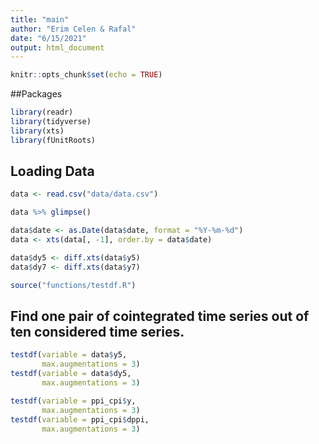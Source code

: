 ```yaml
---
title: "main"
author: "Erim Celen & Rafal"
date: "6/15/2021"
output: html_document
---
```


```r
knitr::opts_chunk$set(echo = TRUE)
```

##Packages

```r
library(readr)
library(tidyverse)
library(xts)
library(fUnitRoots)
```

## Loading Data

```r
data <- read.csv("data/data.csv")
```


```r
data %>% glimpse()
```
```r
data$date <- as.Date(data$date, format = "%Y-%m-%d")
data <- xts(data[, -1], order.by = data$date)
```

```r
data$dy5 <- diff.xts(data$y5)
data$dy7 <- diff.xts(data$y7)
```

```r
source("functions/testdf.R")
```

## Find one pair of cointegrated time series out of ten considered time series.

```r
testdf(variable = data$y5,
       max.augmentations = 3)
testdf(variable = data$dy5, 
       max.augmentations = 3)
```


```r
testdf(variable = ppi_cpi$y, 
       max.augmentations = 3)
testdf(variable = ppi_cpi$dppi, 
       max.augmentations = 3)
```

